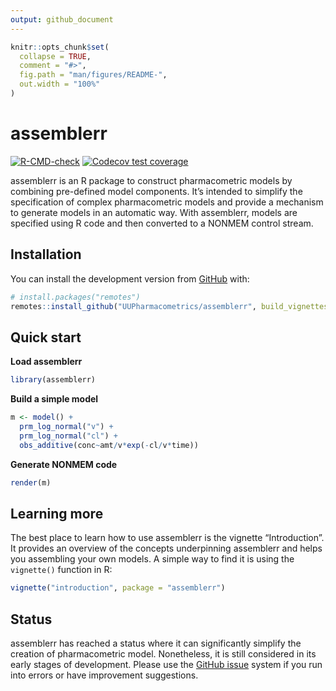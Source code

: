 ```yaml
---
output: github_document
---
```


<!-- README.md is generated from README.Rmd. Please edit that file -->

```r
knitr::opts_chunk$set(
  collapse = TRUE,
  comment = "#>",
  fig.path = "man/figures/README-",
  out.width = "100%"
)
```

# assemblerr

<!-- badges: start -->

[![R-CMD-check](https://github.com/UUPharmacometrics/assemblerr/workflows/R-CMD-check/badge.svg)](https://github.com/UUPharmacometrics/assemblerr/actions)
[![Codecov test coverage](https://codecov.io/gh/UUPharmacometrics/assemblerr/branch/master/graph/badge.svg)](https://codecov.io/gh/UUPharmacometrics/assemblerr?branch=master)
<!-- badges: end -->



assemblerr is an R package to construct pharmacometric models by combining pre-defined model components. It's intended to simplify the specification of complex pharmacometric models and provide a mechanism to generate models in an automatic way. With assemblerr, models are specified using R code and then converted to a NONMEM control stream.   

## Installation

You can install the development version from [GitHub](https://github.com/) with:

``` r
# install.packages("remotes")
remotes::install_github("UUPharmacometrics/assemblerr", build_vignettes = TRUE)
```

## Quick start

**Load assemblerr**

```r
library(assemblerr)
```

**Build a simple model**

```r
m <- model() +
  prm_log_normal("v") +
  prm_log_normal("cl") +
  obs_additive(conc~amt/v*exp(-cl/v*time)) 

```


**Generate NONMEM code**

```r
render(m) 
```


## Learning more

The best place to learn how to use assemblerr is the vignette "Introduction". It provides an overview of the concepts underpinning assemblerr and helps you assembling your own models. A simple way to find it is using the `vignette()` function in R: 

``` r
vignette("introduction", package = "assemblerr")
```

## Status

assemblerr has reached a status where it can significantly simplify the creation of pharmacometric model. Nonetheless, it is still considered in its early stages of development. Please use the [GitHub issue](https://github.com/UUPharmacometrics/assemblerr/issues) system if you run into errors or have improvement suggestions.         
